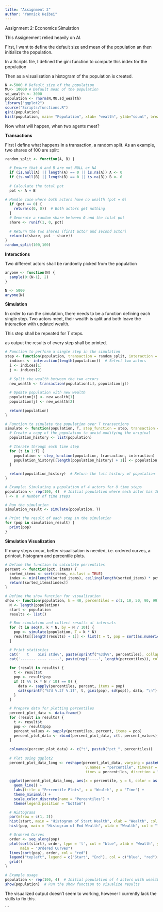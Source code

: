 ```yaml
---
title: "Assignment 2"
author: "Yannick Heibei"
---
```


Assignment 2: Economics Simulation

This Assignement relied heavily on AI.

First, I want to define the default size and mean of the population an then initialize the population.

In a Scripts file, I defined the gini function to compute this index for the population

Then as a visualisation a histogram of the population is created.

```r
N <-5000 # Default size of the population
MU<- 10000 # Default mean of the population
sd_wealth <- 3000
population <- rnorm(N,MU,sd_wealth)
library("ggplot2")
source("Scripts/functions.R")        
gini(population)
hist(population, main= "Population", xlab= "wealth", ylab="count", breaks = 25)
```

Now what will happen, when two agents meet?

**Transactions**

First I define what happens in a transaction, a random split. As an example, two shares of 100 are split:

```r
random_split <- function(A, B) {
  
  # Ensure that A and B are not NULL or NA
  if (is.null(A) || length(A) == 0 || is.na(A)) A <- 0
  if (is.null(B) || length(B) == 0 || is.na(B)) B <- 0
  
  # Calculate the total pot
  pot <- A + B
 
# Handle case where both actors have no wealth (pot = 0)
  if (pot == 0) {
    return(c(0, 0))  # Both actors get nothing
  }    
  # Generate a random share between 0 and the total pot
  share <- runif(1, 0, pot)
  
  # Return the two shares (first actor and second actor)
  return(c(share, pot - share))
}
random_split(100,100)

```

**Interactions**

Two different actors shall be randomly picked from the population

```r
anyone <- function(N) {
  sample(0:(N-1), 2)  
}

N <- 5000 
anyone(N)
```

**Simulation**

In order to run the simulation, there needs to be a function defining each single step. Two actors meet, their wealth is split and both leave the interaction with updated wealth.

This step shall be repeated for T steps.

as output the results of every step shall be printed.

```r
# Function to perform a single step in the simulation
step <- function(population, transaction = random_split, interaction = anyone) {
  indices <- interaction(length(population))  # Select two actors
  i <- indices[1]
  j <- indices[2]
  
  # Split the wealth between the two actors
  new_wealth <- transaction(population[i], population[j])
  
  # Update population with new wealth
  population[i] <- new_wealth[1]
  population[j] <- new_wealth[2]
  
  return(population)
}

# Function to simulate the population over T transactions
simulate <- function(population, T, step_function = step, transaction = random_split, interaction = anyone) {
  # Create a copy of the population to avoid modifying the original
  population_history <- list(population)
  
  # Iterate through each time step
  for (t in 1:T) {
    population <- step_function(population, transaction, interaction)
    population_history[[length(population_history) + 1]] <- population
  }
  
  return(population_history)  # Return the full history of population
}

# Example: Simulating a population of 4 actors for 8 time steps
population <- rep(100, 4)  # Initial population where each actor has 100 wealth
T <- 8  # Number of time steps

# Run the simulation
simulation_result <- simulate(population, T)

# Print the result of each step in the simulation
for (pop in simulation_result) {
  print(pop)
}
```

**Simulation Visualization**

If many steps occur, better visualisation is needed, i.e. ordered curves, a printout, histogram and percentile plots.

```r
# Define the function to calculate percentiles
percent <- function(pct, items) {
  sorted_items <- sort(items, na.last = TRUE)
  index <- min(length(sorted_items), ceiling(length(sorted_items) * pct / 100))
  return(sorted_items[index])
}

# Define the show function for visualization
show <- function(population, k = 40, percentiles = c(1, 10, 50, 90, 99)) {
  N <- length(population)
  start <- population
  results <- list()

  # Run simulation and collect results at intervals
  for (t in seq(0, k * N, by = N / 10)) {
    pop <- simulate(population, T = k * N)
    results[[length(results) + 1]] <- list(t = t, pop = sort(as.numeric(pop[[t + 1]])))  # Ensure pop is numeric and sorted
  }

  # Print statistics
  cat('   t    Gini stdev', paste(sprintf("%3d%%", percentiles), collapse = " "), "\n")
  cat('------- ---- -----', paste(rep('----', length(percentiles)), collapse = " "), "\n")
  
  for (result in results) {
    t <- result$t
    pop <- result$pop
    if (t %% (k * N / 10) == 0) {
      data <- sapply(percentiles, percent, items = pop)
      cat(sprintf('%7d %.2f %.1f', t, gini(pop), sd(pop)), data, "\n")
    }
  }

  # Prepare data for plotting percentiles
  percent_plot_data <- data.frame()
  for (result in results) {
    t <- result$t
    pop <- result$pop
    percent_values <- sapply(percentiles, percent, items = pop)
    percent_plot_data <- rbind(percent_plot_data, c(t, percent_values))
  }
  
  colnames(percent_plot_data) <- c("t", paste0("pct_", percentiles))
  
  # Plot using ggplot2
  percent_plot_data_long <- reshape(percent_plot_data, varying = paste0("pct_", percentiles),
                                     v.names = "percentile", timevar = "percentile_type",
                                     times = percentiles, direction = "long")
  
  ggplot(percent_plot_data_long, aes(x = percentile, y = t, color = as.factor(percentile_type))) +
    geom_line() +
    labs(title = "Percentile Plots", x = "Wealth", y = "Time") +
    theme_minimal() +
    scale_color_discrete(name = "Percentiles") +
    theme(legend.position = "bottom")

  # Histograms
  par(mfrow = c(1, 2))
  hist(start, main = "Histogram of Start Wealth", xlab = "Wealth", col = "lightblue", breaks = 10)
  hist(pop, main = "Histogram of End Wealth", xlab = "Wealth", col = "lightgreen", breaks = 10)

  # Ordered Curves
  order <- seq_along(pop)
  plot(sort(start), order, type = 'l', col = "blue", xlab = "Wealth", ylab = "Order", 
       main = "Ordered Curves")
  lines(sort(pop), order, col = "red")
  legend("topleft", legend = c("Start", "End"), col = c("blue", "red"), lty = 1)
  grid()
}

# Example usage
population <- rep(100, 4)  # Initial population of 4 actors with wealth of 100 each
show(population)  # Run the show function to visualize results
```

The visualized output doesn't seem to working, however I currently lack the skills to fix this.

\`\`\`
